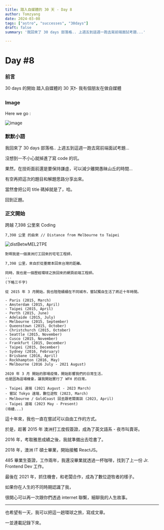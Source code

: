 ```yaml
---
title: 踏入自媒體的 30 天 - Day 8
author: Tomzyang
date: 2024-03-08
tags: ["astro", "successes", "30days"]
draft: false
summary: '我回來了 30 days 部落格.. 上週五到這週一跑去寫前端面試考題...'

---
```

# Day #8

### 前言
30 days 的開始
踏入自媒體的 30 天❗️- 我有個朋友在做自媒體

### Image
Here we go :


![image](/static/images/here-we-go.jpg)

### 默默小語

我回來了 30 days 部落格.. 上週五到這週一跑去寫前端面試考題...

沒想到一不小心就掉進了寫 code 的坑。

果然，在技術面前還是要保持謙虛，可以減少離開愚昧山丘的時間...

有空再把這次的題目和解題思路分享出來。

當然會把公司 title 碼掉就是了，哈。

回到正題。

### 正文開始

跨越 7,398 公里來 Coding


```
7,398 公里 的由來 // Distance from Melbourne to Taipei
```

![distBetwMEL2TPE](/static/images/Day8/distBetwMEL2TPE.png)

```
對啊我是一個澳洲打工回來的宅宅工程師，

7,398 公里，來自於從墨爾本回來台灣的距離。
```

```
同時，我也是一個歷經環球之旅回來的網頁前端工程師。
...
(下略三千字)

從 2015 年 3 月開始，我也陸陸續續在不同城市，嘗試獨自生活了將近十年時間。

- Paris (2015, March)
- Amsterdam (2015, April)
- Taipei (2015, April)
- Perth (2015, June)
- Adelaide (2015, July)
- Melbourne (2015, September)
- Queenstown (2015, October)
- Christchurch (2015, October)
- Seattle (2015, November)
- Cusco (2015, November)
- Frankfurt (2015, December)
- Taipei (2015, December)
- Sydney (2016, February)
- Brisbane (2016, April)
- Rockhampton (2016, May)
- Melbourne (2016 July - 2021 August)

2020 年 3 月 開始的那場疫情，開始影響我們的日常生活，
也是因為這場機會，讓我開始實行了 WFH 的日常。

- Taipei 遠端 (2021 August - 2023 March)
- 嘗試 Tokyo 遠端，數位遊牧 (2023, March)
- Melbourne / GoldCoast 回去跟老闆面談 (2023, April)
- Taipei 遠端 (2023 May - Present)
(待續...)

```

這十年來，我也一直在嘗試可以自由工作的方式。

於是，趁著 2015 年 澳洲打工度假簽證，成為了英文語系 - 夜市叫賣哥。

2016 年，考取雅思成績之後，我就準備出去唸書了。

2018 年，澳洲 IT 碩士畢業，開始接觸 ReactJS。

485 畢業生簽證，工作兩年，我還沒畢業就透過一杯咖啡，找到了上一份 Jr. Frontend Dev 工作。

最後在 2021 年，抓住機會，和老闆合作，成為了數位遊牧者的樣子。

如果你在人生的不同時期認識了我，

很開心可以再一次跟你們透過 internet 聯繫，細聊我的人生故事。

---
也希望有一天，我可以把這一趟環球之旅，寫成文章。

一並連載記錄下來。